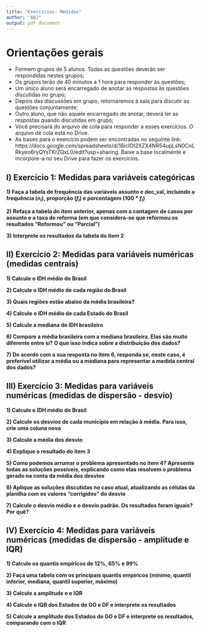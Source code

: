 ```yaml
---
title: "Exercícios: Medidas"
author: "ABJ"
output: pdf_document
---
```


# Orientações gerais

- Formem grupos de 5 alunos. Todas as questões deverão ser respondidas nestes grupos;
- Os grupos terão de 40 minutos a 1 hora para responder às questões;
- Um único aluno será encarregado de anotar as respostas às questões discutidas no grupo;
- Depois das discussões em grupo, retornaremos à sala para discutir as questões conjuntamente;
- Outro aluno, que não aquele encarregado de anotar, deverá ler as respostas quando discutidas em grupo;
- Você precisará do arquivo de cola para responder a esses exercícios. O arquivo de cola está no Drive. 
- As bases para o exercício podem ser encontradas no seguinte link: https://docs.google.com/spreadsheets/d/18icIOI2XZX4NR54upLsN0CnLRkyeo6ryQYsTKrZQxL0/edit?usp=sharing. Baixe a base localmente e incorpore-a no seu Drive para fazer os exercícios. 

## I) Exercício 1: Medidas para variáveis categóricas

**1) Faça a tabela de frequência das variáveis assunto e dec_val, incluindo a frequência ($n_i$), proporção ($f_i$) e porcentagem ($100*f_i$)**

**2) Refaça a tabela do item anterior, apenas com a contagem de casos por assunto e a taxa de reforma (em que considera-se que reformou os resultados "Reformou" ou "Parcial")**

**3) Interprete os resultados da tabela do item 2**

## II) Exercício 2: Medidas para variáveis numéricas (medidas centrais)

**1) Calcule o IDH médio do Brasil**

**2) Calcule o IDH médio de cada região do Brasil**

**3) Quais regiões estão abaixo da média brasileira?**

**4) Calcule o IDH médio de cada Estado do Brasil**

**5) Calcule a mediana do IDH brasileiro**

**6) Compare a média brasileira com a mediana brasileira. Elas são muito diferente entre si? O que isso indica sobre a distribuição dos dados?**

**7) De acordo com a sua resposta no item 6, responda se, neste caso, é preferível utilizar a média ou a mediana para representar a medida central dos dados?**

## III) Exercício 3: Medidas para variáveis numéricas (medidas de dispersão - desvio)

**1) Calcule o IDH médio do Brasil**

**2) Calcule os desvios de cada município em relação à média. Para isso, crie uma coluna nova**

**3) Calcule a média dos desvio**

**4) Explique o resultado do item 3**

**5) Como podemos arrumar o problema apresentado no item 4? Apresente todas as soluções possíveis, explicando como elas resolvem o problema gerado na conta da média dos desvios**

**6) Aplique as soluções discutidas no caso atual, atualizando as células da planilha com os valores "corrigidos" do desvio**

**7) Calcule o desvio médio e o desvio padrão. Os resultados foram iguais? Por quê?**

## IV) Exercício 4: Medidas para variáveis numéricas (medidas de dispersão - amplitude e IQR)

**1) Calcule os quantis empíricos de 12%, 65% e 99%**

**2) Faça uma tabela com os principais quantis empíricos (mínimo, quantil inferior, mediana, quantil superior, máximo)**

**3) Calcule a amplitude e o IQR**

**4) Calcule o IQR dos Estados de GO e DF e interprete os resultados**

**5) Calcule a amplitude dos Estados de GO e DF e interprete os resultados, comparando com o IQR**
